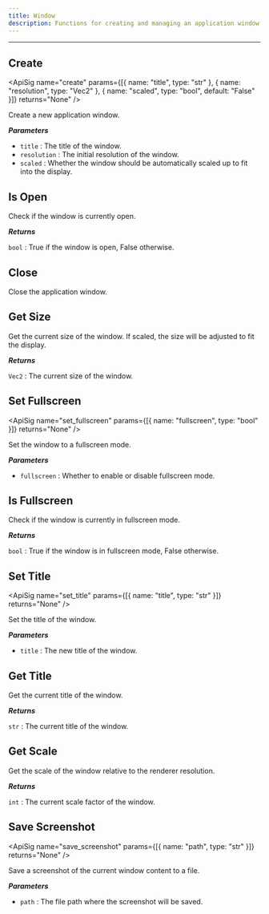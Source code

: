 ```yaml
---
title: Window
description: Functions for creating and managing an application window.
---
```


---

## Create
<div className="api-card">

<ApiSig name="create" params={[{ name: "title", type: "str" }, { name: "resolution", type: "Vec2" }, { name: "scaled", type: "bool", default: "False" }]} returns="None" />

Create a new application window.

_**Parameters**_

- `title` : The title of the window.
- `resolution` : The initial resolution of the window.
- `scaled` : Whether the window should be automatically scaled up to fit into the display.

</div>

## Is Open
<div className="api-card">

<ApiSig name="is_open" returns="bool" />

Check if the window is currently open.

_**Returns**_

`bool` : True if the window is open, False otherwise.

</div>

## Close
<div className="api-card">

<ApiSig name="close" returns="None" />

Close the application window.

</div>

## Get Size
<div className="api-card">

<ApiSig name="get_size" returns="Vec2" />

Get the current size of the window. If scaled, the size will be adjusted to fit the display.

_**Returns**_

`Vec2` : The current size of the window.

</div>

## Set Fullscreen
<div className="api-card">

<ApiSig name="set_fullscreen" params={[{ name: "fullscreen", type: "bool" }]} returns="None" />

Set the window to a fullscreen mode.

_**Parameters**_

- `fullscreen` : Whether to enable or disable fullscreen mode.

</div>

## Is Fullscreen
<div className="api-card">

<ApiSig name="is_fullscreen" returns="bool" />

Check if the window is currently in fullscreen mode.

_**Returns**_

`bool` : True if the window is in fullscreen mode, False otherwise.

</div>

## Set Title
<div className="api-card">

<ApiSig name="set_title" params={[{ name: "title", type: "str" }]} returns="None" />

Set the title of the window.

_**Parameters**_

- `title` : The new title of the window.

</div>

## Get Title
<div className="api-card">

<ApiSig name="get_title" returns="str" />

Get the current title of the window.

_**Returns**_

`str` : The current title of the window.

</div>

## Get Scale
<div className="api-card">

<ApiSig name="get_scale" returns="int" />

Get the scale of the window relative to the renderer resolution.

_**Returns**_

`int` : The current scale factor of the window.

</div>

## Save Screenshot
<div className="api-card">

<ApiSig name="save_screenshot" params={[{ name: "path", type: "str" }]} returns="None" />

Save a screenshot of the current window content to a file.

_**Parameters**_

- `path` : The file path where the screenshot will be saved.

</div>